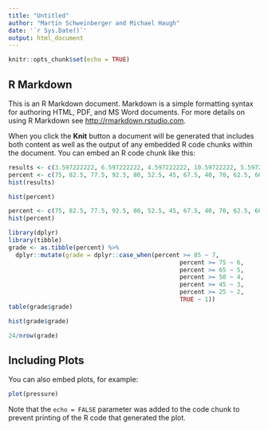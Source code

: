 ```yaml
---
title: "Untitled"
author: "Martin Schweinberger and Michael Haugh"
date: '`r Sys.Date()`'
output: html_document
---
```


```r
knitr::opts_chunk$set(echo = TRUE)
```

## R Markdown

This is an R Markdown document. Markdown is a simple formatting syntax for authoring HTML, PDF, and MS Word documents. For more details on using R Markdown see <http://rmarkdown.rstudio.com>.

When you click the **Knit** button a document will be generated that includes both content as well as the output of any embedded R code chunks within the document. You can embed an R code chunk like this:

```r
results <- c(3.597222222, 6.597222222, 4.597222222, 10.59722222, 5.597222222, -5.402777778, -8.402777778, 0.597222222, -10.40277778, 1.597222222, -1.402777778, -2.402777778, -0.402777778, 1.597222222, 0.597222222, -1.402777778, 2.597222222, -9.402777778, -7.402777778, -6.402777778, 6.597222222, -2.402777778, 4.597222222, 5.597222222, 9.597222222, -0.402777778, 6.597222222, -0.402777778, 7.597222222, -4.402777778, -5.402777778, -4.402777778, 3.597222222, 0.597222222, 4.597222222, -2.402777778, 3.597222222, -6.402777778, -7.402777778, -9.402777778, 0.597222222, 6.597222222, -4.402777778, -5.402777778, 1.597222222, 13.59722222, -9.402777778, -7.402777778, 0.597222222, 8.597222222, 4.597222222, -8.402777778, -1.402777778, -3.402777778, -3.402777778, 1.597222222, -4.402777778, -7.402777778, -11.40277778, -3.402777778, -4.402777778, 7.597222222, 6.597222222, -6.402777778, 9.597222222, 6.597222222, -1.402777778, 11.59722222, 11.59722222, -5.402777778, 1.597222222, -0.402777778)
percent <- c(75, 82.5, 77.5, 92.5, 80, 52.5, 45, 67.5, 40, 70, 62.5, 60, 65, 70, 67.5, 62.5, 72.5, 42.5, 47.5, 50, 82.5, 60, 77.5, 80, 90, 65, 82.5, 65, 85, 55, 52.5, 55, 75, 67.5, 77.5, 60, 75, 50, 47.5, 42.5, 67.5, 82.5, 55, 52.5, 70, 100, 42.5, 47.5, 67.5, 87.5, 77.5, 45, 62.5, 57.5, 57.5, 70, 55, 47.5, 37.5, 57.5, 55, 85, 82.5, 50, 90, 82.5, 62.5, 95, 95, 52.5, 70, 65)
hist(results)

hist(percent)
```


```r
percent <- c(75, 82.5, 77.5, 92.5, 80, 52.5, 45, 67.5, 40, 70, 62.5, 60, 65, 70, 67.5, 62.5, 72.5, 42.5, 47.5, 50, 82.5, 60, 77.5, 80, 90, 65, 82.5, 65, 85, 55, 52.5, 55, 75, 67.5, 77.5, 60, 75, 50, 47.5, 42.5, 67.5, 82.5, 55, 52.5, 70, 100, 42.5, 47.5, 67.5, 87.5, 77.5, 45, 62.5, 57.5, 57.5, 70, 55, 47.5, 37.5, 57.5, 55, 85, 82.5, 50, 90, 82.5, 62.5, 95, 95, 52.5, 70, 65)
hist(percent)
```

```r
library(dplyr)
library(tibble)
grade <- as.tibble(percent) %>%
  dplyr::mutate(grade = dplyr::case_when(percent >= 85 ~ 7,
                                                percent >= 75 ~ 6,
                                                percent >= 65 ~ 5,
                                                percent >= 50 ~ 4,
                                                percent >= 45 ~ 3,
                                                percent >= 25 ~ 2,
                                                TRUE ~ 1))
table(grade$grade)

hist(grade$grade)

24/nrow(grade)
```



## Including Plots

You can also embed plots, for example:

```r
plot(pressure)
```

Note that the `echo = FALSE` parameter was added to the code chunk to prevent printing of the R code that generated the plot.
